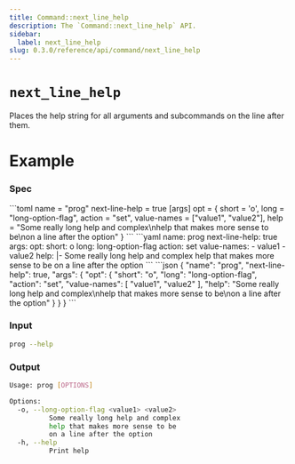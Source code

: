 ```yaml
---
title: Command::next_line_help
description: The `Command::next_line_help` API.
sidebar:
  label: next_line_help
slug: 0.3.0/reference/api/command/next_line_help
---
```



# `next_line_help` <LinkButton href="https://docs.rs/clap/latest/clap/struct.Command.html#method.next_line_help" icon="open-book" variant="minimal" />

<Badge text="since 0.1.0" size="small" />

Places the help string for all arguments and subcommands on the line after them.

# Example

### Spec

<Tabs syncKey="format">
  <TabItem label="TOML">
    ```toml
    name = "prog"
    next-line-help = true
    [args]
    opt = { short = 'o', long = "long-option-flag", action = "set", value-names = ["value1", "value2"], help = "Some really long help and complex\nhelp that makes more sense to be\non a line after the option" }
    ```
  </TabItem>

  <TabItem label="YAML">
    ```yaml
    name: prog
    next-line-help: true
    args:
      opt:
        short: o
        long: long-option-flag
        action: set
        value-names:
        - value1
        - value2
        help: |-
          Some really long help and complex
          help that makes more sense to be
          on a line after the option
    ```
  </TabItem>

  <TabItem label="JSON">
    ```json
    {
      "name": "prog",
      "next-line-help": true,
      "args": {
        "opt": {
          "short": "o",
          "long": "long-option-flag",
          "action": "set",
          "value-names": [
            "value1",
            "value2"
          ],
          "help": "Some really long help and complex\nhelp that makes more sense to be\non a line after the option"
        }
      }
    }
    ```
  </TabItem>
</Tabs>

### Input

```bash
prog --help
```

### Output

```bash
Usage: prog [OPTIONS]

Options:
  -o, --long-option-flag <value1> <value2>
          Some really long help and complex
          help that makes more sense to be
          on a line after the option
  -h, --help
          Print help
```
